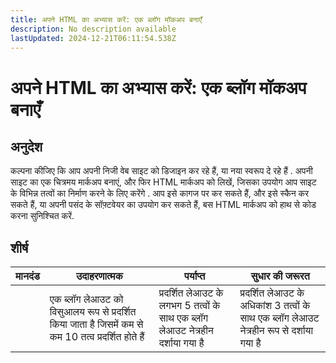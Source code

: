 ```yaml
---
title: अपने HTML का अभ्यास करें: एक ब्लॉग मॉकअप बनाएँ
description: No description available
lastUpdated: 2024-12-21T06:11:54.538Z
---
```


# अपने HTML का अभ्यास करें: एक ब्लॉग मॉकअप बनाएँ

## अनुदेश

कल्पना कीजिए कि आप अपनी निजी वेब साइट को डिजाइन कर रहे हैं, या नया स्वरूप दे रहे हैं . अपनी साइट का एक चित्रमय मार्कअप बनाएं, और फिर HTML मार्कअप को लिखें, जिसका उपयोग आप साइट के विभिन्न तत्वों का निर्माण करने के लिए करेंगे . आप इसे कागज पर कर सकते हैं, और इसे स्कैन कर सकते हैं, या अपनी पसंद के सॉफ़्टवेयर का उपयोग कर सकते हैं, बस HTML मार्कअप को हाथ से कोड करना सुनिश्चित करें.

## शीर्ष

| मानदंड | उदाहरणात्मक                                                                                        | पर्याप्त                                                                       | सुधार की जरूरत                                                                           |
| ------ | -------------------------------------------------------------------------------------------------- | ------------------------------------------------------------------------------ | ---------------------------------------------------------------------------------------- |
|        | एक ब्लॉग लेआउट को विसुआलय रूप से प्रदर्शित किया जाता है जिसमें कम से कम 10 तत्व प्रदर्शित होते हैं | प्रदर्शित लेआउट के लगभग 5 तत्वों के साथ एक ब्लॉग लेआउट नेत्रहीन दर्शाया गया है | प्रदर्शित लेआउट के अधिकांश 3 तत्वों के साथ एक ब्लॉग लेआउट नेत्रहीन रूप से दर्शाया गया है |

